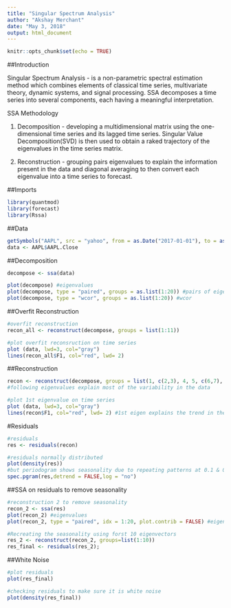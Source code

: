 ---
title: "Singular Spectrum Analysis"
author: "Akshay Merchant"
date: "May 3, 2018"
output: html_document
---

```{r setup, include=FALSE}
knitr::opts_chunk$set(echo = TRUE)
```


##Introduction


Singular Spectrum Analysis - is a non-parametric spectral estimation method which combines elements of classical time series, multivariate theory, dynamic systems, and signal processing. SSA decomposes a time series into several components, each having a meaningful interpretation. 

SSA Methodology

1. Decomposition - developing a multidimensional matrix using the one-dimensional time series and its lagged time series. Singular Value Decomposition(SVD) is then used to obtain a raked trajectory of the eigenvalues in the time series matrix.  

2. Reconstruction - grouping pairs eigenvalues to explain the information present in the data and diagonal averaging to then convert each eigenvalue into a time series to forecast.  


##Imports


```{r warning=FALSE}
library(quantmod)
library(forecast)
library(Rssa)
```


##Data


```{r warning=FALSE}
getSymbols("AAPL", src = "yahoo", from = as.Date("2017-01-01"), to = as.Date("2018-01-01"), warnings = FALSE)
data <- AAPL$AAPL.Close
```


##Decomposition


```{r}
decompose <- ssa(data)
```


```{r}
plot(decompose) #eigenvalues
plot(decompose, type = "paired", groups = as.list(1:20)) #pairs of eigenvectors
plot(decompose, type = "wcor", groups = as.list(1:20)) #wcor
```


##Overfit Reconstruction


```{r}
#overfit reconstruction
recon_all <- reconstruct(decompose, groups = list(1:11))

#plot overfit reconsruction on time series
plot (data, lwd=3, col="gray")
lines(recon_all$F1, col="red", lwd= 2) 
```


##Reconstruction


```{r}
recon <- reconstruct(decompose, groups = list(1, c(2,3), 4, 5, c(6,7), c(8,9), c(10,11)))
#following eigenvalues explain most of the variability in the data
```

```{r}
#plot 1st eigenvalue on time series
plot (data, lwd=3, col="gray")
lines(recon$F1, col="red", lwd= 2) #1st eigen explains the trend in the time series
```


#Residuals


```{r}
#residuals
res <- residuals(recon)

#residuals normally distributed
plot(density(res))
#but periodogram shows seasonality due to repeating patterns at 0.1 & 0.2
spec.pgram(res,detrend = FALSE,log = "no") 
```


##SSA on residuals to remove seasonality


```{r}
#reconstruction 2 to remove seasonality
recon_2 <- ssa(res)
plot(recon_2) #eigenvalues
plot(recon_2, type = "paired", idx = 1:20, plot.contrib = FALSE) #eigenvectors pair

#Recreating the seasonality using forst 10 eigenvectors
res_2 <- reconstruct(recon_2, groups=list(1:10))
res_final <- residuals(res_2);
```

##White Noise

```{r}
#plot residuals
plot(res_final)

#checking residuals to make sure it is white noise
plot(density(res_final))
```


